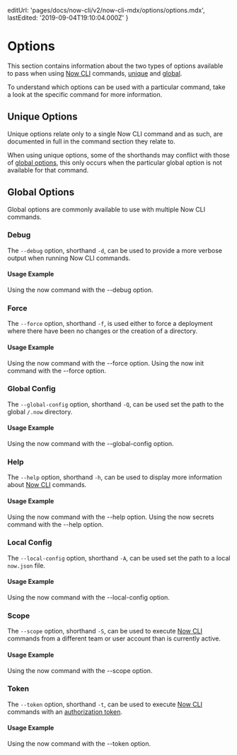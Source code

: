 
  editUrl: 'pages/docs/now-cli/v2/now-cli-mdx/options/options.mdx',
  lastEdited: '2019-09-04T19:10:04.000Z'
}

# Options

This section contains information about the two types of options available to pass when using [Now CLI](/download) commands, [unique](#unique-options) and [global](#global-options).

To understand which options can be used with a particular command, take a look at the specific command for more information.

## Unique Options

Unique options relate only to a single Now CLI command and as such, are documented in full in the command section they relate to.

When using unique options, some of the shorthands may conflict with those of [global options](#global-options), this only occurs when the particular global option is not available for that command.

## Global Options

Global options are commonly available to use with multiple Now CLI commands.

### Debug

The `--debug` option, shorthand `-d`, can be used to provide a more verbose output when running Now CLI commands.

#### Usage Example

<Snippet dark text="now --debug" />
<Caption>Using the <InlineCode>now</InlineCode> command with the <InlineCode>--debug</InlineCode> option.</Caption>

### Force

The `--force` option, shorthand `-f`, is used either to force a deployment where there have been no changes or the creation of a directory.

#### Usage Example

<Snippet dark text="now --force" />
<Caption>Using the <InlineCode>now</InlineCode> command with the <InlineCode>--force</InlineCode> option.</Caption>

<Snippet dark text="now init gatsby my-project-directory --force" />
<Caption>Using the <InlineCode>now init</InlineCode> command with the <InlineCode>--force</InlineCode> option.</Caption>

### Global Config

The `--global-config` option, shorthand `-Q`, can be used set the path to the global `/.now` directory.

#### Usage Example

<Snippet dark text="now --global-config /path-to/.now" />
<Caption>Using the <InlineCode>now</InlineCode> command with the <InlineCode>--global-config</InlineCode> option.</Caption>

### Help

The `--help` option, shorthand `-h`, can be used to display more information about [Now CLI](/downlaod) commands.

#### Usage Example

<Snippet dark text="now --help" />
<Caption>Using the <InlineCode>now</InlineCode> command with the <InlineCode>--help</InlineCode> option.</Caption>

<Snippet dark text="now secrets --help" />
<Caption>Using the <InlineCode>now secrets</InlineCode> command with the <InlineCode>--help</InlineCode> option.</Caption>

### Local Config

The `--local-config` option, shorthand `-A`, can be used set the path to a local `now.json` file.

#### Usage Example

<Snippet dark text="now --local-config /path-to/now.json" />
<Caption>Using the <InlineCode>now</InlineCode> command with the <InlineCode>--local-config</InlineCode> option.</Caption>

### Scope

The `--scope` option, shorthand `-S`, can be used to execute [Now CLI](/download) commands from a different team or user account than is currently active.

#### Usage Example

<Snippet dark text="now --scope my-team-name" />
<Caption>Using the <InlineCode>now</InlineCode> command with the <InlineCode>--scope</InlineCode> option.</Caption>

### Token

The `--token` option, shorthand `-t`, can be used to execute [Now CLI](/download) commands with an [authorization token](/account/tokens).

#### Usage Example

<Snippet dark text="now --token iZJb2oftmY4ab12HBzyBXMkp" />
<Caption>Using the <InlineCode>now</InlineCode> command with the <InlineCode>--token</InlineCode> option.</Caption>
